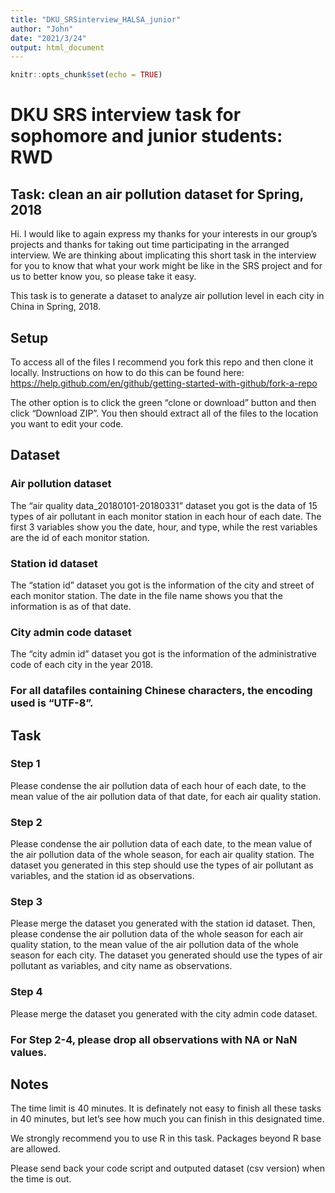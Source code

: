 ---
title: "DKU_SRSinterview_HALSA_junior"
author: "John"
date: "2021/3/24"
output: html_document
---

```{r setup, include=FALSE}
knitr::opts_chunk$set(echo = TRUE)
```
# DKU SRS interview task for sophomore and junior students: RWD


## Task: clean an air pollution dataset for Spring, 2018

Hi. I would like to again express my thanks for your interests in our group's projects and thanks for taking out time participating in the arranged interview. We are thinking about implicating this short task in the interview for you to know that what your work might be like in the SRS project and for us to better know you, so please take it easy.

This task is to generate a dataset to analyze air pollution level in each city in China in Spring, 2018.


## Setup

To access all of the files I recommend you fork this repo and then clone it locally. Instructions on how to do this can be found here: <https://help.github.com/en/github/getting-started-with-github/fork-a-repo>

The other option is to click the green "clone or download" button and then click "Download ZIP". You then should extract all of the files to the location you want to edit your code.


## Dataset


### Air pollution dataset
The "air quality data_20180101-20180331" dataset you got is the data of 15 types of air pollutant in each monitor station in each hour of each date. The first 3 variables show you the date, hour, and type, while the rest variables are the id of each monitor station.


### Station id dataset
The "station id" dataset you got is the information of the city and street of each monitor station. The date in the file name shows you that the information is as of that date.


### City admin code dataset
The "city admin id" dataset you got is the information of the administrative code of each city in the year 2018.


### For all datafiles containing Chinese characters, the encoding used is "UTF-8".


## Task


### Step 1
Please condense the air pollution data of each hour of each date, to the mean value of the air pollution data of that date, for each air quality station.


### Step 2
Please condense the air pollution data of each date, to the mean value of the air pollution data of the whole season, for each air quality station. The dataset you generated in this step should use the types of air pollutant as variables, and the station id as observations.


### Step 3
Please merge the dataset you generated with the station id dataset. Then, please condense the air pollution data of the whole season for each air quality station, to the mean value of the air pollution data of the whole season for each city. The dataset you generated should use the types of air pollutant as variables, and city name as observations.


### Step 4
Please merge the dataset you generated with the city admin code dataset.


### For Step 2-4, please drop all observations with NA or NaN values.


## Notes


The time limit is 40 minutes. It is definately not easy to finish all these tasks in 40 minutes, but let's see how much you can finish in this designated time.

We strongly recommend you to use R in this task. Packages beyond R base are allowed.

Please send back your code script and outputed dataset (csv version) when the time is out.